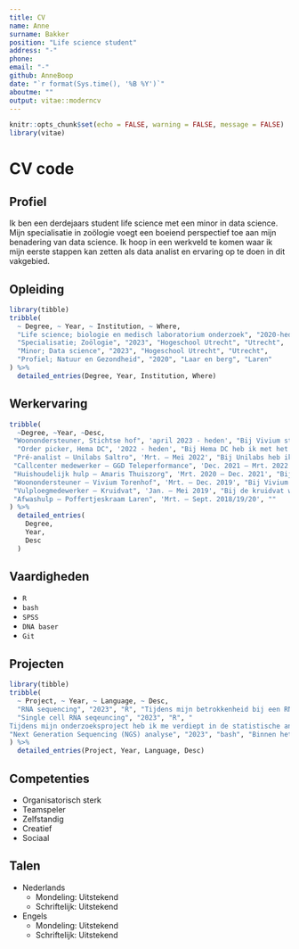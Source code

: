 ```yaml
---
title: CV
name: Anne
surname: Bakker
position: "Life science student"
address: "-"
phone: 
email: "-"
github: AnneBoop
date: "`r format(Sys.time(), '%B %Y')`"
aboutme: ""
output: vitae::moderncv
---
```


```r
knitr::opts_chunk$set(echo = FALSE, warning = FALSE, message = FALSE)
library(vitae)
```

# CV code

## Profiel

Ik ben een derdejaars student life science met een minor in data science. Mijn specialisatie in zoölogie voegt een boeiend perspectief toe aan mijn benadering van data science. Ik hoop in een werkveld te komen waar ik mijn eerste stappen kan zetten als data analist en ervaring op te doen in dit vakgebied.


## Opleiding

```r
library(tibble)
tribble(
  ~ Degree, ~ Year, ~ Institution, ~ Where,
  "Life science; biologie en medisch laboratorium onderzoek", "2020-heden", "Hogeschool Utrecht", "Utrecht",
  "Specialisatie; Zoölogie", "2023", "Hogeschool Utrecht", "Utrecht",
  "Minor; Data science", "2023", "Hogeschool Utrecht", "Utrecht",
  "Profiel; Natuur en Gezondheid", "2020", "Laar en berg", "Laren"
) %>%
  detailed_entries(Degree, Year, Institution, Where)
```


## Werkervaring

```r
tribble(
  ~Degree, ~Year, ~Desc,
 "Woonondersteuner, Stichtse hof", 'april 2023 - heden', "Bij Vivium stichtse hof werk ik als een woonondersteuner, dit houdt in dat ik de bewoners help bij het dagelijks leven. Zo kook ik voor ze, doe ik de afwas, ben ik een hulp bij de maaltijd en heb ik een signaalfunctie",
  "Order picker, Hema DC", '2022 - heden', "Bij Hema DC heb ik met het ‘pick by light’ systeem gewerkt en heb ik orders verzendklaar gemaakt", 
 "Pré-analist – Unilabs Saltro", 'Mrt. – Mei 2022', "Bij Unilabs heb ik als pré-analist gewerkt tijdens de corona tijd. Hierbij was ik verantwoordelijk voor het verwerken van de patiëntgegevens in de systemen. Het uitpakken van het patiëntmateriaal en het gereed te maken voor analyse", 
 "Callcenter medewerker – GGD Teleperformance", 'Dec. 2021 – Mrt. 2022', "Bij GGD teleperformance heb ik als callcenter medewerker gewerkt tijden de corona tijd. Ik heb hierbij verschillende trainingen doorlopen om de mensen telefonisch goed te woord te staan bij het maken van een test of vaccinatie afspraak", 
 "Huishoudelijk hulp – Amaris Thuiszorg", 'Mrt. 2020 – Dec. 2021', "Bij Amaris thuiszorg was ik huishoudelijk hulp. Dit hield in dat ik bij mensen thuis kwam en hielp met het schoonhouden en opruimen van het huis. En gaf ik verdere ondersteunig om de ouderen zo lang mogelijk in hun eigen leefomgeving te laten wonen, doormiddel van een praatje maken en een signaalfunctie te vervullen", 
 "Woonondersteuner – Vivium Torenhof", 'Mrt. – Dec. 2019', "Bij Vivium torenhof werkte ik als een woonondersteuner, dit hield in dat ik de bewoners hielp. Zo moest ik bedden verschonen, deed ik afwasjes, hulp bij de maaltijd en had ik een signaalfunctie", 
 "Vulploegmedewerker – Kruidvat", 'Jan. – Mei 2019', "Bij de kruidvat was ik een vulploegmedewerker en zorgde ik ervoor dat alles netjes werd bijgevuld", 
 "Afwashulp – Poffertjeskraam Laren", 'Mrt. – Sept. 2018/19/20', ""
) %>% 
  detailed_entries(
    Degree,
    Year, 
    Desc
  )
```

## Vaardigheden

-   `R`
-   `bash`
-   `SPSS`
-   `DNA baser`
-   `Git`


## Projecten

```r
library(tibble)
tribble(
  ~ Project, ~ Year, ~ Language, ~ Desc,
  "RNA sequencing", "2023", "R", "Tijdens mijn betrokkenheid bij een RNA-sequencing project heb ik veel vaardigheden opgedaan. Mijn taken omvatten het uitvoeren van kwaliteitscontroles op sequentiedata met FastQC en het toepassen van de Rsubread-package voor effectieve sequentieanalyse, inclusief het in kaart brengen van sequenties naar een referentiegenoom. Ik heb de data geanalyseerd met behulp van de DESeq2-package, waarmee ik een Differential Gene Expression (DGE) analyse heb uitgevoerd. Een belangrijk aspect van mijn bijdrage was het gebruik van Principal Components Analysis (PCA) om variabiliteit tussen monsters te begrijpen en visualiseren. Voor de visualisatie van resultaten heb ik verschillende geavanceerde visualisatietechnieken toegepast, waaronder count plots, MA plots, heat maps en volcano plots. Daarnaast heb ik mijn analytische vaardigheden toegepast op het gebied van GO enrichment, waarbij ik genen heb geïdentificeerd die geassocieerd zijn met specifieke biologische processen",
  "Single cell RNA seqeuncing", "2023", "R", "
Tijdens mijn onderzoeksproject heb ik me verdiept in de statistische analyse van single cell RNA sequencing van tumorcellen in de hersenen, specifiek glioblastoma, met behulp van de programmeertaal R. Ik heb methoden toegepast om heterogeniteit in genexpressie op het niveau van individuele cellen te ontrafelen, waardoor ik inzicht heb verkregen in de complexe biologie van deze tumoren. Mijn analyse omvatte preprocessing van de data, identificatie van subpopulaties, differentiële expressieanalyse met behulp van het DESeq2-pakket, en visualisatie van de resultaten, waaronder tSNE-plots. Het gebruik van geavanceerde R-pakketten, zoals Seurat, stelde me in staat om diepgaande statistische inzichten te verkrijgen en de heterogeniteit van glioblastoma op een gedetailleerd niveau te onderzoeken",
"Next Generation Sequencing (NGS) analyse", "2023", "bash", "Binnen het project NGS analyse met bash heb ik verschillende technieken geleerd. Ik heb alignments uitgevoerd op fastq files met behulp van bowtie2. Zo heb ik ook geleerd peak calling uit te voeren met HOMER en bigwig files ingelezen en geinspecteerd met de IGV genome browser. De analyse van de (bed) bestanden en de vergelijking is gedaan door middel van BedTools" 
) %>%
  detailed_entries(Project, Year, Language, Desc)

```

## Competenties

-   Organisatorisch sterk
-   Teamspeler
-   Zelfstandig
-   Creatief
-   Sociaal


## Talen

-   Nederlands
    +   Mondeling:    Uitstekend
    +   Schriftelijk: Uitstekend 
-   Engels
    +   Mondeling:    Uitstekend
    +   Schriftelijk: Uitstekend 

